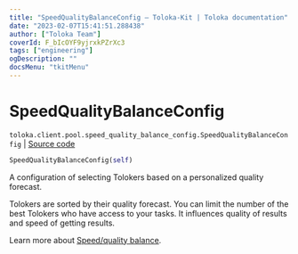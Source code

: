 ```yaml
---
title: "SpeedQualityBalanceConfig — Toloka-Kit | Toloka documentation"
date: "2023-02-07T15:41:51.288438"
author: ["Toloka Team"]
coverId: F_bIcOYF9yjrxkPZrXc3
tags: ["engineering"]
ogDescription: ""
docsMenu: "tkitMenu"
---
```


# SpeedQualityBalanceConfig
`toloka.client.pool.speed_quality_balance_config.SpeedQualityBalanceConfig` | [Source code](https://github.com/Toloka/toloka-kit/blob/v1.1.3/src/client/pool/speed_quality_balance_config.py#L10)

```python
SpeedQualityBalanceConfig(self)
```

A configuration of selecting Tolokers based on a personalized quality forecast.

Tolokers are sorted by their quality forecast. You can limit the number of the best Tolokers who have access to your tasks.
It influences quality of results and speed of getting results.

Learn more about [Speed/quality balance](/docs/guide/adjust).
